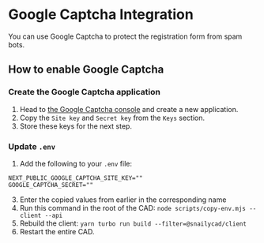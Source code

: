 # Google Captcha Integration

You can use Google Captcha to protect the registration form from spam bots.

## How to enable Google Captcha

### Create the Google Captcha application

1. Head to [the Google Captcha console](https://www.google.com/recaptcha/admin) and create a new application.
2. Copy the `Site key` and `Secret key` from the `Keys` section.
3. Store these keys for the next step.

### Update `.env`

1. Add the following to your `.env` file:

```
NEXT_PUBLIC_GOOGLE_CAPTCHA_SITE_KEY=""
GOOGLE_CAPTCHA_SECRET=""
```

3. Enter the copied values from earlier in the corresponding name
4. Run this command in the root of the CAD: `node scripts/copy-env.mjs --client --api`
5. Rebuild the client: `yarn turbo run build --filter=@snailycad/client`
6. Restart the entire CAD.
